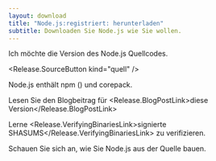 ```yaml
---
layout: download
title: "Node.js:registriert: herunterladen"
subtitle: Downloaden Sie Node.js wie Sie wollen.
---
```


<section>
  Ich möchte die <Release.VersionDropdown /> Version des Node.js Quellcodes.

  <Release.SourceButton kind="quell" />
</section>

<section>
  Node.js enthält <LinkWithArrow href="https://npmjs.com">npm</LinkWithArrow> (<Release.NpmVersion />) und corepack.

  Lesen Sie den Blogbeitrag für <Release.BlogPostLink>diese Version</Release.BlogPostLink>

  Lerne <Release.VerifyingBinariesLink>signierte SHASUMS</Release.VerifyingBinariesLink> zu verifizieren.

  Schauen Sie sich an, wie Sie <LinkWithArrow href="https://github.com/nodejs/node/blob/main/BUILDING.md#building-nodejs-on-supported-platforms">Node.js</LinkWithArrow> aus der Quelle bauen.
</section>
